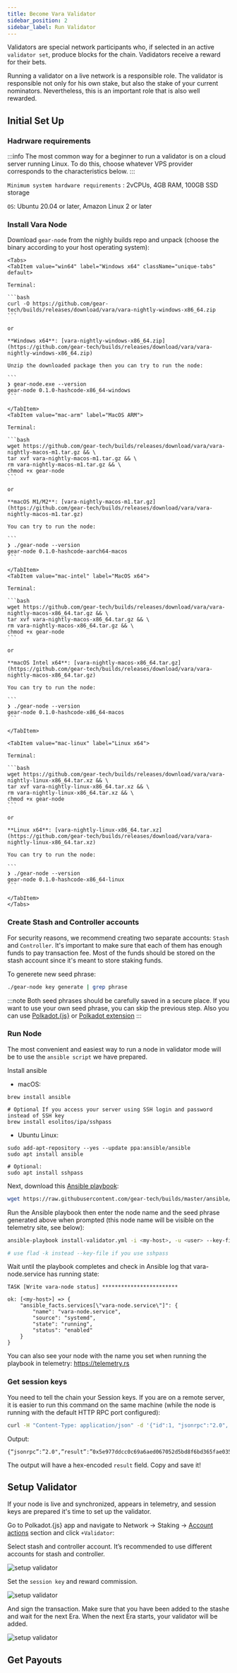 ```yaml
---
title: Become Vara Validator
sidebar_position: 2
sidebar_label: Run Validator
---
```



Validators are special network participants who, if selected in an active `validator set`, produce blocks for the chain. Vadidators receive a reward for their bets.

Running a validator on a live network is a responsible role. The validator is responsible not only for his own stake, but also the stake of your current nominators. Nevertheless, this is an important role that is also well rewarded.

## Initial Set Up

### Hadrware requirements

:::info
The most common way for a beginner to run a validator is on a cloud server running Linux. To do this, choose whatever VPS provider corresponds to the characteristics below.
:::

`Minimum system hardware requirements` : 2vCPUs, 4GB RAM, 100GB SSD storage

`OS`: Ubuntu 20.04 or later, Amazon Linux 2 or later

### Install Vara Node

Download `gear-node` from the nighly builds repo and unpack (choose the binary according to your host operating system):

````mdx-code-block
<Tabs>
<TabItem value="win64" label="Windows x64" className="unique-tabs" default>

Terminal:

```bash
curl -O https://github.com/gear-tech/builds/releases/download/vara/vara-nightly-windows-x86_64.zip
```

or

**Windows x64**: [vara-nightly-windows-x86_64.zip](https://github.com/gear-tech/builds/releases/download/vara/vara-nightly-windows-x86_64.zip)

Unzip the downloaded package then you can try to run the node:

```
❯ gear-node.exe --version
gear-node 0.1.0-hashcode-x86_64-windows
```

</TabItem>
<TabItem value="mac-arm" label="MacOS ARM">

Terminal:

```bash
wget https://github.com/gear-tech/builds/releases/download/vara/vara-nightly-macos-m1.tar.gz && \
tar xvf vara-nightly-macos-m1.tar.gz && \
rm vara-nightly-macos-m1.tar.gz && \
chmod +x gear-node
```

or

**macOS M1/M2**: [vara-nightly-macos-m1.tar.gz](https://github.com/gear-tech/builds/releases/download/vara/vara-nightly-macos-m1.tar.gz)

You can try to run the node:

```
❯ ./gear-node --version
gear-node 0.1.0-hashcode-aarch64-macos
```

</TabItem>
<TabItem value="mac-intel" label="MacOS x64">

Terminal:

```bash
wget https://github.com/gear-tech/builds/releases/download/vara/vara-nightly-macos-x86_64.tar.gz && \
tar xvf vara-nightly-macos-x86_64.tar.gz && \
rm vara-nightly-macos-x86_64.tar.gz && \
chmod +x gear-node
```

or

**macOS Intel x64**: [vara-nightly-macos-x86_64.tar.gz](https://github.com/gear-tech/builds/releases/download/vara/vara-nightly-macos-x86_64.tar.gz)

You can try to run the node:

```
❯ ./gear-node --version
gear-node 0.1.0-hashcode-x86_64-macos
```

</TabItem>

<TabItem value="mac-linux" label="Linux x64">

Terminal:

```bash
wget https://github.com/gear-tech/builds/releases/download/vara/vara-nightly-linux-x86_64.tar.xz && \
tar xvf vara-nightly-linux-x86_64.tar.xz && \
rm vara-nightly-linux-x86_64.tar.xz && \
chmod +x gear-node
```

or

**Linux x64**: [vara-nightly-linux-x86_64.tar.xz](https://github.com/gear-tech/builds/releases/download/vara/vara-nightly-linux-x86_64.tar.xz)

You can try to run the node:

```
❯ ./gear-node --version
gear-node 0.1.0-hashcode-x86_64-linux
```

</TabItem>
</Tabs>
````

### Create Stash and Controller accounts

For security reasons, we recommend creating two separate accounts: `Stash` and `Controller`. It's important to make sure that each of them has enough funds to pay transaction fee. Most of the funds should be stored on the stash account since it's meant to store staking funds.

To generete new seed phrase:

```sh
./gear-node key generate | grep phrase
```

:::note
Both seed phrases should be carefully saved in a secure place. If you want to use your own seed phrase, you can skip the previous step. Also you can use [Polkadot.{js}](https://polkadot.js.org/apps/#/accounts) or [Polkadot extension](https://polkadot.js.org/extension/)
:::

### Run Node

The most convenient and easiest way to run a node in validator mode will be to use the `ansible script` we have prepared.

Install ansible

- macOS:

```
brew install ansible

# Optional If you access your server using SSH login and password instead of SSH key
brew install esolitos/ipa/sshpass

```

- Ubuntu Linux:

```
sudo add-apt-repository --yes --update ppa:ansible/ansible
sudo apt install ansible

# Optional:
sudo apt install sshpass
```

Next, download this [Ansible playbook](https://github.com/gear-tech/builds/blob/master/ansible/vara/install-validator.yml):

```sh
wget https://raw.githubusercontent.com/gear-tech/builds/master/ansible/vara/install-validator.yml
```

Run the Ansible playbook then enter the node name and the seed phrase generated above when prompted (this node name will be visible on the telemetry site, see below):

```sh
ansible-playbook install-validator.yml -i <my-host>, -u <user> --key-file <path-to-key-file>

# use flad -k instead --key-file if you use sshpass
```

Wait until the playbook completes and check in Ansible log that vara-node.service has running state:

```
TASK [Write vara-node status] ************************

ok: [<my-host>] => {
    "ansible_facts.services[\"vara-node.service\"]": {
        "name": "vara-node.service",
        "source": "systemd",
        "state": "running",
        "status": "enabled"
    }
}
```

You can also see your node with the name you set when running the playbook in telemetry: https://telemetry.rs

### Get session keys

You need to tell the chain your Session keys. If you are on a remote server, it is easier to run this command on the same machine (while the node is running with the default HTTP RPC port configured):

```sh
curl -H "Content-Type: application/json" -d '{"id":1, "jsonrpc":"2.0", "method": "author_rotateKeys", "params":[]}' http://localhost:9933
```

Output:

```
{“jsonrpc”:”2.0",”result”:”0x5e977ddcc0c69a6aed067052d5bd8f6bd365fae03562fd447d434e9814ac415d7c9ffe722364922bda314e44654f5c0cdc00d152470d5433f12cb73d078061863ac769d5f17b5460f042d221edf0099d2ce4c23edbe96ac943452cc4d3ad6d72”,”id”:1}
```

The output will have a hex-encoded `result` field. Copy and save it!

## Setup Validator

If your node is live and synchronized, appears in telemetry, and session keys are prepared it's time to set up the validator.

Go to Polkadot.{js} app and navigate to Network → Staking → [Account actions](https://polkadot.js.org/apps/?rpc=wss%3A%2F%2Fvara.gear.rs#/staking/actions) section and click `+Validator`:

Select stash and controller account. It’s recommended to use different accounts for stash and controller.

![setup validator](./img/setup-validator-1.png)

Set the `session key` and reward commission.

![setup validator](./img/setup-validator-2.png)

And sign the transaction. Make sure that you have been added to the stashe and wait for the next Era.
When the next Era starts, your validator will be added.

![setup validator](./img/setup-validator-3.png)

## Get Payouts

